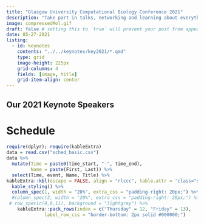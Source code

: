 ```yaml
---
title: "Glasgow University Computational Biology Conference 2021"
description: "Take part in talks, networking and learning about everything computational biology!"
image: compressedMol.gif
draft: false # setting this to `true` will prevent your post from appearing on your listing page until you're ready!
date: 05-27-2021
listing:
  - id: keynotes
    contents: "../../keynotes/key2021/*.qmd"
    type: grid
    image-height: 225px
    grid-columns: 4
    fields: [image, title]
    grid-item-align: center
---
```


## Our 2021 Keynote Speakers

::: {#keynotes}
:::

# Schedule

```r
require(dplyr); require(kableExtra)
data = read.csv("sched_basic.csv")
data %>%
  mutate(Time = paste0(time_start, "-", time_end),
         Name = paste(First, Last)) %>%
  select(Time, event, Name, Title) %>%
kableExtra::kbl(escape = FALSE, align = "rlccc", table.attr = 'class="schedule-table"')  %>%
  kable_styling() %>%
  column_spec(1, width = "20%", extra_css = "padding-right: 20px;") %>% 
  #column_spec(2, width = "20%", extra_css = "padding-right: 20px;") %>% 
 # row_spec(c(4,8,11), background = "lightgrey") %>%
    kableExtra::pack_rows(index = c("Thursday" = 12, "Friday" = 13),
              label_row_css = "border-bottom: 2px solid #000000;") 



```
